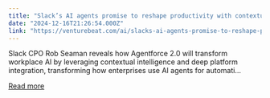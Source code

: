 ```yaml
---
title: "Slack’s AI agents promise to reshape productivity with contextual power"
date: "2024-12-16T21:26:54.000Z"
link: "https://venturebeat.com/ai/slacks-ai-agents-promise-to-reshape-productivity-with-contextual-power/"
---
```


Slack CPO Rob Seaman reveals how Agentforce 2.0 will transform workplace AI by leveraging contextual intelligence and deep platform integration, transforming how enterprises use AI agents for automati...

[Read more](https://venturebeat.com/ai/slacks-ai-agents-promise-to-reshape-productivity-with-contextual-power/)
